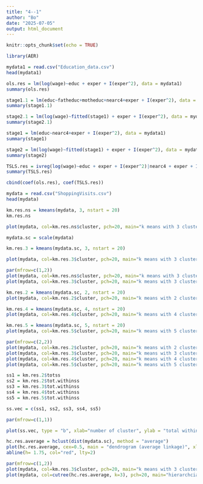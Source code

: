 ```yaml
---
title: "4--1"
author: "Bo"
date: "2025-07-05"
output: html_document
---
```


```r
knitr::opts_chunk$set(echo = TRUE)
```


```r
library(AER)
```


```r
mydata1 = read.csv("Education_data.csv")
head(mydata1)
```

```r
ols.res = lm(log(wage)~educ + exper + I(exper^2), data = mydata1)
summary(ols.res)
```


```r
stage1.1 = lm(educ~fatheduc+motheduc+nearc4+exper + I(exper^2), data = mydata1)
summary(stage1.1)
```


```r
stage2.1 = lm(log(wage)~fitted(stage1) + exper + I(exper^2), data = mydata1)
summary(stage2.1)
```


```r
stage1 = lm(educ~nearc4+exper + I(exper^2), data = mydata1)
summary(stage1)
```

```r
stage2 = lm(log(wage)~fitted(stage1) + exper + I(exper^2), data = mydata1)
summary(stage2)
```

```r
TSLS.res = ivreg(log(wage)~educ + exper + I(exper^2)|nearc4 + exper + I(exper^2), data = mydata1 )
summary(TSLS.res)
```

```r
cbind(coef(ols.res), coef(TSLS.res))
```















```r
mydata = read.csv("ShoppingVisits.csv")
head(mydata)
```

```r
km.res.ns = kmeans(mydata, 3, nstart = 20)
km.res.ns

plot(mydata, col=km.res.ns$cluster, pch=20, main="k means with 3 clusters without scaling")

```



```r
mydata.sc = scale(mydata)

```


```r
km.res.3 = kmeans(mydata.sc, 3, nstart = 20)

plot(mydata, col=km.res.3$cluster, pch=20, main="k means with 3 clusters with scaling")

```



```r
par(mfrow=c(1,2))
plot(mydata, col=km.res.ns$cluster, pch=20, main="k means with 3 clusters without scaling")
plot(mydata, col=km.res.3$cluster, pch=20, main="k means with 3 clusters with scaling")

```


```r
km.res.2 = kmeans(mydata.sc, 2, nstart = 20)
plot(mydata, col=km.res.2$cluster, pch=20, main="k means with 2 clusters with scaling")

km.res.4 = kmeans(mydata.sc, 4, nstart = 20)
plot(mydata, col=km.res.4$cluster, pch=20, main="k means with 4 clusters with scaling")

km.res.5 = kmeans(mydata.sc, 5, nstart = 20)
plot(mydata, col=km.res.5$cluster, pch=20, main="k means with 5 clusters with scaling")

```



```r
par(mfrow=c(2,2))
plot(mydata, col=km.res.2$cluster, pch=20, main="k means with 2 clusters with scaling")
plot(mydata, col=km.res.3$cluster, pch=20, main="k means with 3 clusters with scaling")
plot(mydata, col=km.res.4$cluster, pch=20, main="k means with 4 clusters with scaling")
plot(mydata, col=km.res.5$cluster, pch=20, main="k means with 5 clusters with scaling")

```

```r

ss1 = km.res.2$totss
ss2 = km.res.2$tot.withinss
ss3 = km.res.3$tot.withinss
ss4 = km.res.4$tot.withinss
ss5 = km.res.5$tot.withinss

ss.vec = c(ss1, ss2, ss3, ss4, ss5)

par(mfrow=c(1,1))

plot(ss.vec, type = "b", xlab="number of cluster", ylab = "total within-cluster ss")

```


```r
hc.res.average = hclust(dist(mydata.sc), method = "average")
plot(hc.res.average, cex=0.5, main = "dendrogram (average linkage)", xlab="", ylab="", sub="")
abline(h= 1.75, col="red", lty=2)
```

```r
par(mfrow=c(1,2))
plot(mydata, col=km.res.3$cluster, pch=20, main="k means with 3 clusters with scaling")
plot(mydata, col=cutree(hc.res.average, k=3), pch=20, main="hierarchcial clustering (average linkage)")
```

```r





```











